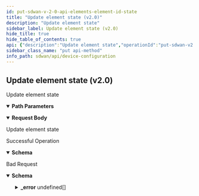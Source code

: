 ```yaml
---
id: put-sdwan-v-2-0-api-elements-element-id-state
title: "Update element state (v2.0)"
description: "Update element state"
sidebar_label: Update element state (v2.0)
hide_title: true
hide_table_of_contents: true
api: {"description":"Update element state","operationId":"put-sdwan-v2.0-api-elements-element_id-state","parameters":[{"description":"Element Id","in":"path","name":"element_id","required":true,"schema":{"description":"Element Id","type":"string"}}],"requestBody":{"content":{"application/json":{"schema":{"properties":{"id":{"description":"Id","type":"string"},"image_id":{"description":"Image Id: Pattern(message = ELEMENT_STATE_UPDATE_INVALID_IMAGE, regexp = ^[0-9]{1,30}$) ","type":"string"},"scheduled_upgrade":{"description":"Scheduled Upgrade","type":"string"}}}}},"description":"Update element state"},"responses":{"200":{"content":{"application/json":{"schema":{"properties":{"id":{"description":"Id","type":"string"},"image_id":{"description":"Image Id: Pattern(message = ELEMENT_STATE_UPDATE_INVALID_IMAGE, regexp = ^[0-9]{1,30}$) ","type":"string"},"scheduled_upgrade":{"description":"Scheduled Upgrade","type":"string"}}}}},"description":"Successful Operation"},"400":{"content":{"application/json":{"example":{"value":{"_error":[{"code":"ELEMENT_NOT_FOUND"},{"code":"INVALID_JSON_EXTRA_ATTRIBUTE"},{"code":"INVALID_JSON_COMMON_ATTR_MISMATCH"},{"code":"ELEMENT_BOUND_ERROR"},{"code":"ELEMENT_CONFIG_INVALID_VALUES"}]}},"schema":{"properties":{"_error":{"items":{"properties":{"code":{"type":"string"},"message":{"type":"string"}}},"type":"array"}}}}},"description":"Bad Request"}},"tags":["Device Configuration"],"method":"put","path":"/sdwan/v2.0/api/elements/{element_id}/state","servers":[{"url":"https://api.sase.paloaltonetworks.com"}],"jsonRequestBodyExample":{"id":"string","image_id":"string","scheduled_upgrade":"string"},"info":{"contact":{},"description":"List of APIs used to manage your device software to upgrade, retrieve available software images, and upgrade status information.","title":"Device Configuration","version":"Latest"},"postman":{"name":"Update element state (v2.0)","description":{"content":"Update element state","type":"text/plain"},"url":{"path":["sdwan","v2.0","api","elements",":element_id","state"],"host":["{{baseUrl}}"],"query":[],"variable":[{"disabled":false,"description":{"content":"(Required) Element Id","type":"text/plain"},"type":"any","value":"","key":"element_id"}]},"header":[{"key":"Content-Type","value":"application/json"},{"key":"Accept","value":"application/json"}],"method":"PUT","body":{"mode":"raw","raw":"\"\"","options":{"raw":{"language":"json"}}}}}
sidebar_class_name: "put api-method"
info_path: sdwan/api/device-configuration
---
```



## Update element state (v2.0)



Update element state

<details style={{"marginBottom":"1rem"}} data-collapsed={false} open={true}><summary style={{}}><strong>Path Parameters</strong></summary><div><ul><ParamsItem className={"paramsItem"} param={{"description":"Element Id","in":"path","name":"element_id","required":true,"schema":{"description":"Element Id","type":"string"}}}></ParamsItem></ul></div></details><MimeTabs><TabItem label={"application/json"} value={"application/json-schema"}><details style={{}} data-collapsed={false} open={true}><summary style={{"textAlign":"left"}}><strong>Request Body</strong></summary><div style={{"textAlign":"left","marginLeft":"1rem"}}><div style={{"marginTop":"1rem","marginBottom":"1rem"}}>

Update element state

</div></div><ul style={{"marginLeft":"1rem"}}><SchemaItem collapsible={false} name={"id"} required={false} schemaDescription={"Id"} schemaName={"string"} qualifierMessage={undefined} defaultValue={undefined}></SchemaItem><SchemaItem collapsible={false} name={"image_id"} required={false} schemaDescription={"Image Id: Pattern(message = ELEMENT_STATE_UPDATE_INVALID_IMAGE, regexp = ^[0-9]{1,30}$) "} schemaName={"string"} qualifierMessage={undefined} defaultValue={undefined}></SchemaItem><SchemaItem collapsible={false} name={"scheduled_upgrade"} required={false} schemaDescription={"Scheduled Upgrade"} schemaName={"string"} qualifierMessage={undefined} defaultValue={undefined}></SchemaItem></ul></details></TabItem></MimeTabs><div><ApiTabs><TabItem label={"200"} value={"200"}><div>

Successful Operation

</div><div><MimeTabs groupId={"mime-type"}><TabItem label={"application/json"} value={"application/json"}><SchemaTabs groupId={"schema-tabs"}><TabItem label={"Schema"} value={"Schema"}><details style={{}} data-collapsed={false} open={true}><summary style={{"textAlign":"left"}}><strong>Schema</strong></summary><div style={{"textAlign":"left","marginLeft":"1rem"}}></div><ul style={{"marginLeft":"1rem"}}><SchemaItem collapsible={false} name={"id"} required={false} schemaDescription={"Id"} schemaName={"string"} qualifierMessage={undefined} defaultValue={undefined}></SchemaItem><SchemaItem collapsible={false} name={"image_id"} required={false} schemaDescription={"Image Id: Pattern(message = ELEMENT_STATE_UPDATE_INVALID_IMAGE, regexp = ^[0-9]{1,30}$) "} schemaName={"string"} qualifierMessage={undefined} defaultValue={undefined}></SchemaItem><SchemaItem collapsible={false} name={"scheduled_upgrade"} required={false} schemaDescription={"Scheduled Upgrade"} schemaName={"string"} qualifierMessage={undefined} defaultValue={undefined}></SchemaItem></ul></details></TabItem><TabItem label={"Example (from schema)"} value={"Example (from schema)"}><ResponseSamples responseExample={"{\n  \"id\": \"string\",\n  \"image_id\": \"string\",\n  \"scheduled_upgrade\": \"string\"\n}"} language={"json"}></ResponseSamples></TabItem></SchemaTabs></TabItem></MimeTabs></div></TabItem><TabItem label={"400"} value={"400"}><div>

Bad Request

</div><div><MimeTabs groupId={"mime-type"}><TabItem label={"application/json"} value={"application/json"}><SchemaTabs groupId={"schema-tabs"}><TabItem label={"Schema"} value={"Schema"}><details style={{}} data-collapsed={false} open={true}><summary style={{"textAlign":"left"}}><strong>Schema</strong></summary><div style={{"textAlign":"left","marginLeft":"1rem"}}></div><ul style={{"marginLeft":"1rem"}}><SchemaItem collapsible={true} className={"schemaItem"}><details style={{}}><summary style={{}}><strong>_error</strong><span style={{"opacity":"0.6"}}> undefined[]</span></summary><div style={{"marginLeft":"1rem"}}><SchemaItem collapsible={false} name={"code"} required={false} schemaDescription={undefined} schemaName={"string"} qualifierMessage={undefined} defaultValue={undefined}></SchemaItem><SchemaItem collapsible={false} name={"message"} required={false} schemaDescription={undefined} schemaName={"string"} qualifierMessage={undefined} defaultValue={undefined}></SchemaItem></div></details></SchemaItem></ul></details></TabItem><TabItem label={"Example (from schema)"} value={"Example (from schema)"}><ResponseSamples responseExample={"{\n  \"_error\": [\n    {\n      \"code\": \"string\",\n      \"message\": \"string\"\n    }\n  ]\n}"} language={"json"}></ResponseSamples></TabItem><TabItem label={"Example"} value={"Example"}><ResponseSamples responseExample={"{\n  \"value\": {\n    \"_error\": [\n      {\n        \"code\": \"ELEMENT_NOT_FOUND\"\n      },\n      {\n        \"code\": \"INVALID_JSON_EXTRA_ATTRIBUTE\"\n      },\n      {\n        \"code\": \"INVALID_JSON_COMMON_ATTR_MISMATCH\"\n      },\n      {\n        \"code\": \"ELEMENT_BOUND_ERROR\"\n      },\n      {\n        \"code\": \"ELEMENT_CONFIG_INVALID_VALUES\"\n      }\n    ]\n  }\n}"} language={"json"}></ResponseSamples></TabItem></SchemaTabs></TabItem></MimeTabs></div></TabItem></ApiTabs></div>
      